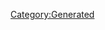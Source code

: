 {{Texts/Music
 |ID=38
 |MusicName=ファミリーマート・コスモス
 |OfficialName=ファミリーマート・コスモス
 |VocalName=ランカ・リー＝中島愛
 |VocalNameLF=ランカ・リー＝中島愛
 |Description=作品：劇場版マクロスF〜イツワリノウタヒメ〜<br/><br/>歌手：ランカ・リー＝中島愛<br/><br/>作詞：一倉宏<br/>作曲：菅野よう子
 |BuyURL=https://recochoku.jp/song/S22001940/
 |StoryDesc=
 |StoryTitle=
 |BannerId=0
 |AnmStoreURL=
}}
[[Category:Generated]]
